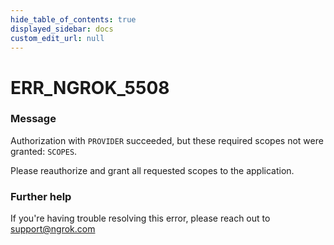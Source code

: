 ```yaml
---
hide_table_of_contents: true
displayed_sidebar: docs
custom_edit_url: null
---
```



# ERR_NGROK_5508

### Message
Authorization with `PROVIDER` succeeded, but these required scopes not were granted: `SCOPES`.

Please reauthorize and grant all requested scopes to the application.

### Further help
If you're having trouble resolving this error, please reach out to [support@ngrok.com](mailto:support@ngrok.com?subject=Help%20with%20ERR_NGROK_5508)


<ErrorDetails error='err_ngrok_5508' />
